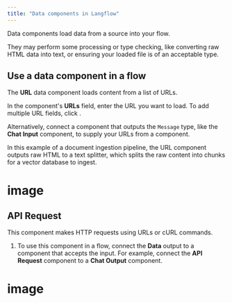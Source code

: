 ```yaml
---
title: "Data components in Langflow"
---
```


Data components load data from a source into your flow.

They may perform some processing or type checking, like converting raw HTML data into text, or ensuring your loaded file is of an acceptable type.

## **Use a data component in a flow**[**​**](https://docs.langflow.org/components-data#use-a-data-component-in-a-flow)

The **URL** data component loads content from a list of URLs.

In the component's **URLs** field, enter the URL you want to load. To add multiple URL fields, click .

Alternatively, connect a component that outputs the `Message` type, like the **Chat Input** component, to supply your URLs from a component.

In this example of a document ingestion pipeline, the URL component outputs raw HTML to a text splitter, which splits the raw content into chunks for a vector database to ingest.

# image

## **API Request**[**​**](https://docs.langflow.org/components-data#api-request)

This component makes HTTP requests using URLs or cURL commands.

1. To use this component in a flow, connect the **Data** output to a component that accepts the input. For example, connect the **API Request** component to a **Chat Output** component.

# image